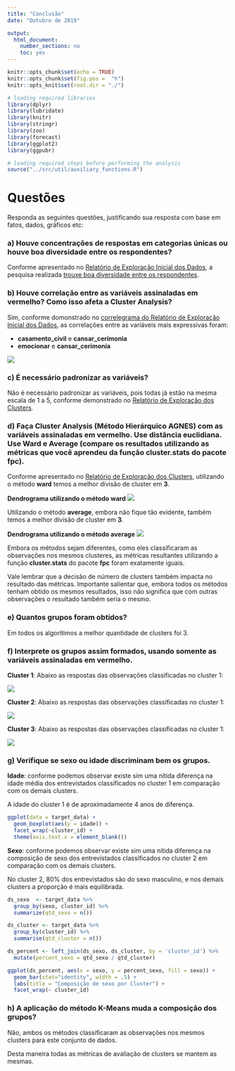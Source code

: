 ```yaml
---
title: "Conclusão"
date: "Outubro de 2019"

output:
  html_document: 
    number_sections: no
    toc: yes
---
```


```r
knitr::opts_chunk$set(echo = TRUE)
knitr::opts_chunk$set(fig.pos =  "h")
knitr::opts_knit$set(root.dir = "./")

# loading required libraries
library(dplyr)
library(lubridate)
library(knitr)
library(stringr)
library(zoo)
library(forecast)
library(ggplot2)
library(ggpubr)
```

```r
# loading required steps before performing the analysis
source("../src/util/auxiliary_functions.R")
```

# Questões

Responda as seguintes questões, justificando sua resposta com base em fatos, dados, gráficos etc:

### **a) Houve concentrações de respostas em categorias únicas ou houve boa diversidade entre os respondentes?**

Conforme apresentado no [Relatório de Exploração Inicial dos Dados](https://ldaniel.github.io/Matrix-Methods-Cluster-Analysis/03_data_exploration.html), a pesquisa realizada [trouxe boa diversidade entre os respondentes](https://ldaniel.github.io/Matrix-Methods-Cluster-Analysis/03_data_exploration.html#explora%C3%A7%C3%A3o-inicial-das-respostas-%C3%A0s-afirma%C3%A7%C3%B5es).

### **b) Houve correlação entre as variáveis assinaladas em vermelho? Como isso afeta a Cluster Analysis?**

Sim, conforme domonstrado no [correlegrama do Relatório de Exploração Inicial dos Dados](https://ldaniel.github.io/Matrix-Methods-Cluster-Analysis/03_data_exploration.html#explora%C3%A7%C3%A3o-da-correla%C3%A7%C3%A3o-entre-as-vari%C3%A1veis-quantitativas), as correlações entre as variáveis mais expressivas foram:

- **casamento_civil** e **cansar_cerimonia**
- **emocionar** e **cansar_cerimonia**

![](https://ldaniel.github.io/Matrix-Methods-Cluster-Analysis/03_data_exploration_files/figure-html/correlation_plot-1.png)

### **c) É necessário padronizar as variáveis?**

Não é necessário padronizar as variáveis, pois todas já estão na mesma escala de 1 a 5, conforme demonstrado no [Relatório de Exploração dos Clusters](https://ldaniel.github.io/Matrix-Methods-Cluster-Analysis/04_clusters_exploration.html#checando-a-necessidade-de-padroniza%C3%A7%C3%A3o-das-vari%C3%A1veis).

### **d) Faça Cluster Analysis (Método Hierárquico AGNES) com as variáveis assinaladas em vermelho. Use distância euclidiana. Use Ward e Average (compare os resultados utilizando as métricas que você aprendeu da função cluster.stats do pacote fpc).**

Conforme apresentado no [Relatório de Exploração dos Clusters](https://ldaniel.github.io/Matrix-Methods-Cluster-Analysis/04_clusters_exploration.html), utilizando o método **ward** temos a melhor divisão de cluster em **3**.

**Dendrograma utilizando o método ward**
![](https://ldaniel.github.io/Matrix-Methods-Cluster-Analysis/04_clusters_exploration_files/figure-html/generating_AGNES_viz_2_ward-1.png)

Utilizando o método **average**, embora não fique tão evidente, também temos a melhor divisão de cluster em **3**.

**Dendrograma utilizando o método average**
![](https://ldaniel.github.io/Matrix-Methods-Cluster-Analysis/04_clusters_exploration_files/figure-html/generating_AGNES_viz_2_average-1.png)

Embora os métodos sejam diferentes, como eles classificaram as observações nos mesmos clusteres, as métricas resultantes utilizando a função **cluster.stats** do pacote **fpc** foram exatamente iguais. 

Vale lembrar que a decisão de número de clusters também impacta no resultado das métricas. Importante salientar que, embora todos os métodos tenham obtido os mesmos resultados, isso não significa que com outras observações o resultado também seria o mesmo.

### **e) Quantos grupos foram obtidos?**

Em todos os algoritimos a melhor quantidade de clusters foi 3.

### **f) Interprete os grupos assim formados, usando somente as variáveis assinaladas em vermelho.**

**Cluster 1**: Abaixo as respostas das observações classificadas no cluster 1:

![](https://raw.githubusercontent.com/ldaniel/Matrix-Methods-Cluster-Analysis/master/images/cluster_1.png)


**Cluster 2**: Abaixo as respostas das observações classificadas no cluster 1:

![](https://raw.githubusercontent.com/ldaniel/Matrix-Methods-Cluster-Analysis/master/images/cluster_2.png)

**Cluster 3**: Abaixo as respostas das observações classificadas no cluster 1:

![](https://raw.githubusercontent.com/ldaniel/Matrix-Methods-Cluster-Analysis/master/images/cluster_3.png)

### **g) Verifique se sexo ou idade discriminam bem os grupos.**

**Idade**: conforme podemos observar existe sim uma nítida diferença na idade média dos entrevistados classificados no cluster 1 em comparação com os demais clusters.

A idade do cluster 1 é de aproximadamente 4 anos de diferença.

```r

ggplot(data = target_data) +
  geom_boxplot(aes(y = idade)) +
  facet_wrap(~cluster_id) +
  theme(axis.text.x = element_blank())

```

**Sexo**: conforme podemos observar existe sim uma nítida diferença na composição de sexo dos entrevistados classificados no cluster 2 em comparação com os demais clusters.

No cluster 2, 80% dos entrevistados são do sexo masculino, e nos demais clusters a proporção é mais equilibrada.

```r

ds_sexo  <- target_data %>% 
  group_by(sexo, cluster_id) %>% 
  summarize(qtd_sexo = n())

ds_cluster <- target_data %>% 
  group_by(cluster_id) %>% 
  summarise(qtd_cluster = n())

ds_percent <- left_join(ds_sexo, ds_cluster, by = 'cluster_id') %>% 
  mutate(percent_sexo = qtd_sexo / qtd_cluster)

ggplot(ds_percent, aes(x = sexo, y = percent_sexo, fill = sexo)) +
  geom_bar(stat="identity", width = .5) +
  labs(title = "Composição de sexo por Cluster") +
  facet_wrap(~ cluster_id)

```

### **h) A aplicação do método K-Means muda a composição dos grupos?**

Não, ambos os métodos classificaram as observações nos mesmos clusters para este conjunto de dados.

Desta maneira todas as métricas de avaliação de clusters se mantem as mesmas.
